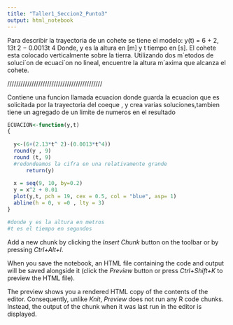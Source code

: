 ---
title: "Taller1_Seccion2_Punto3"
output: html_notebook
---
Para describir la trayectoria de un cohete se tiene el modelo:
y(t) = 6 + 2, 13t
2 − 0.0013t
4
Donde, y es la altura en [m] y t tiempo en [s]. El cohete esta colocado verticalmente sobre la tierra.
Utilizando dos m´etodos de soluci´on de ecuaci´on no lineal, encuentre la altura m´axima que alcanza el
cohete.

///////////////////////////////////////////

Contiene una funcion llamada ecuacion donde guarda la ecuacion que es solicitada por la trayectoria del coeque , y crea varias soluciones,tambien tiene un agregado de un limite de numeros en el resultado

```{r}
ECUACION<-function(y,t)
{
  
  y<-(6+(2.13*t^ 2)-(0.0013*t^4))
  round(y , 9)
  round (t, 9)
  #redondeamos la cifra en una relativamente grande
      return(y)
  
  x = seq(9, 10, by=0.2)
  y = x^2 + 0.01
  plot(y,t, pch = 19, cex = 0.5, col = "blue", asp= 1)
  abline(h = 0, v =0 , lty = 3)
}

#donde y es la altura en metros
#t es el tiempo en segundos

```

Add a new chunk by clicking the *Insert Chunk* button on the toolbar or by pressing *Ctrl+Alt+I*.

When you save the notebook, an HTML file containing the code and output will be saved alongside it (click the *Preview* button or press *Ctrl+Shift+K* to preview the HTML file).

The preview shows you a rendered HTML copy of the contents of the editor. Consequently, unlike *Knit*, *Preview* does not run any R code chunks. Instead, the output of the chunk when it was last run in the editor is displayed.

